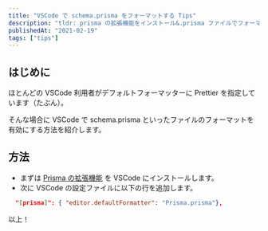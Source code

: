 ```yaml
---
title: "VSCode で schema.prisma をフォーマットする Tips"
description: "tldr: prisma の拡張機能をインストール&.prisma ファイルでフォーマットを有効にする"
publishedAt: "2021-02-19"
tags: ["tips"]
---
```



## はじめに

ほとんどの VSCode 利用者がデフォルトフォーマッターに Prettier を指定しています（たぶん）。

そんな場合に VSCode で schema.prisma といったファイルのフォーマットを有効にする方法を紹介します。

## 方法

- まずは [Prisma の拡張機能](https://marketplace.visualstudio.com/items?itemName=Prisma.prisma) を VSCode にインストールします。
- 次に VSCode の設定ファイルに以下の行を追加します。

```json:settings.json
  "[prisma]": { "editor.defaultFormatter": "Prisma.prisma"},
```

以上！
